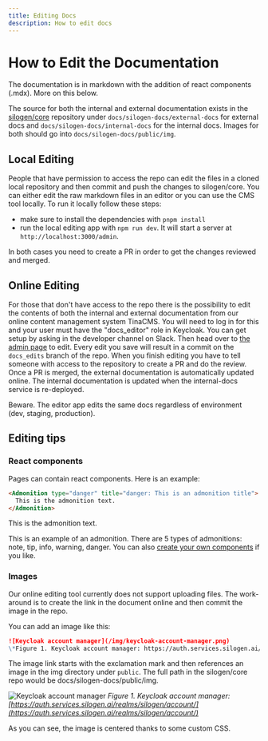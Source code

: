 ```yaml
---
title: Editing Docs
description: How to edit docs
---
```


# How to Edit the Documentation

The documentation is in markdown with the addition of react components (.mdx). More on this below.

The source for both the internal and external documentation exists in the [silogen/core](https://github.com/silogen/core) repository under `docs/silogen-docs/external-docs` for external docs and `docs/silogen-docs/internal-docs` for the internal docs. Images for both should go into `docs/silogen-docs/public/img`.

## Local Editing

People that have permission to access the repo can edit the files in a cloned local repository and then commit and push the changes to silogen/core. You can either edit the raw markdown files in an editor or you can use the CMS tool locally. To run it locally follow these steps:

- make sure to install the dependencies with `pnpm install`
- run the local editing app with `npm run dev`. It will start a server at `http://localhost:3000/admin`.

In both cases you need to create a PR in order to get the changes reviewed and merged.

## Online Editing

For those that don't have access to the repo there is the possibility to edit the contents of both the internal and external documentation from our online content management system TinaCMS. You will need to log in for this and your user must have the "docs_editor" role in Keycloak. You can get setup by asking in the developer channel on Slack. Then head over to [the admin page](https://internal-docs.dev.silogen.ai/admin) to edit. Every edit you save will result in a commit on the `docs_edits` branch of the repo. When you finish editing you have to tell someone with access to the repository to create a PR and do the review. Once a PR is merged, the external documentation is automatically updated online. The internal documentation is updated when the internal-docs service is re-deployed.

<Admonition type="danger" title="Beware">
  Beware. The editor app edits the same docs regardless of environment (dev,
  staging, production).
</Admonition>

## Editing tips

### React components

Pages can contain react components. Here is an example:

```html
<Admonition type="danger" title="danger: This is an admonition title">
  This is the admonition text.
</Admonition>
```

<Admonition type="danger" title="danger: This is an admonition title">
  This is the admonition text.
</Admonition>

This is an example of an admonition. There are 5 types of admonitions: note, tip, info, warning, danger. You can also [create your own components](https://tina.io/docs/extending-tina/custom-field-components/) if you like.

### Images

<Admonition type="info" title="About images">
  Our online editing tool currently does not support uploading files. The
  work-around is to create the link in the document online and then commit the
  image in the repo.
</Admonition>

You can add an image like this:

```markdown
![Keycloak account manager](/img/keycloak-account-manager.png)
\*Figure 1. Keycloak account manager: https://auth.services.silogen.ai/realms/silogen/account/_
```

The image link starts with the exclamation mark and then references an image in the img directory under `public`. The full path in the silogen/core repo would be docs/silogen-docs/public/img.

![Keycloak account manager](/img/keycloak-account-manager.png)
_Figure 1. Keycloak account manager: [https://auth.services.silogen.ai/realms/silogen/account/](https://auth.services.silogen.ai/realms/silogen/account/)_

As you can see, the image is centered thanks to some custom CSS.
